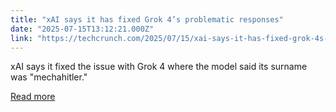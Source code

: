 ```yaml
---
title: "xAI says it has fixed Grok 4’s problematic responses"
date: "2025-07-15T13:12:21.000Z"
link: "https://techcrunch.com/2025/07/15/xai-says-it-has-fixed-grok-4s-problematic-responses/"
---
```


xAI says it fixed the issue with Grok 4 where the model said its surname was "mechahitler." 

[Read more](https://techcrunch.com/2025/07/15/xai-says-it-has-fixed-grok-4s-problematic-responses/)
